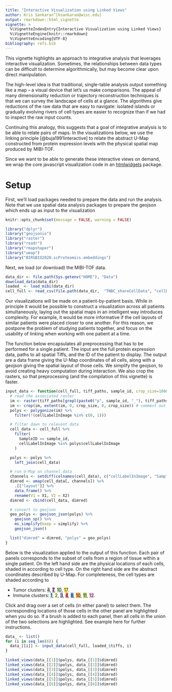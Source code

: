 ```yaml
---
title: "Interactive Visualization using Linked Views"
author: Kris Sankaran^[ksankaran@wisc.edu]
output: rmarkdown::html_vignette
vignette: >
  %\VignetteIndexEntry{Interactive Visualization using Linked Views}
  %\VignetteEngine{knitr::rmarkdown}
  %\VignetteEncoding{UTF-8}
bibliography: refs.bib
---
```


This vignette highlights an approach to integrative analysis that leverages
interactive visualization. Sometimes, the relationships between data types can
be difficult to determine algorithmically, but may become clear upon direct
manipulation.

The high-level idea is that traditional, single-table analysis output something
like a map -- a visual device that let's us make comparisons. The appeal of many
dimensionality reduction or trajectory reconstruction techniques is that we can
survey the landscape of cells at a glance. The algorithms give reductions of the
raw data that are easy to navigate: isolated islands or gradually evolving
rivers of cell types are easier to recognize than if we had to inspect the raw
input counts.

Continuing this analogy, this suggests that a goal of integrative analysis is to
be able to relate pairs of maps. In the visualizations below, we use the linking
principle [@buja1991interactive] to relate the abstract U-Map constructed from
protein expression levels with the physical spatial map produced by MIBI-TOF.

Since we want to be able to generate these interactive views on demand, we wrap
the core javascript visualization code in an
[htmlwidgets](https://www.htmlwidgets.org) package.

# Setup

First, we'll load packages needed to prepare the data and run the analysis. Note
that we use spatial data analysis packages to prepare the geojson which ends up
as input to the visualization

```r
knitr::opts_chunk$set(message = FALSE, warning = FALSE)
```

```r
library("dplyr")
library("geojsonio")
library("raster")
library("readr")
library("rmapshaper")
library("umap")
library("BIRSBIO2020.scProteomics.embeddings")
```

Next, we load (or download) the MIBI-TOF data.

```r
data_dir <- file.path(Sys.getenv("HOME"), "Data")
download_data(data_dir)
loaded_ <- load_mibi(data_dir)
cell_full <- read_csv(file.path(data_dir,  "TNBC_shareCellData", "cellData.csv"))
```

Our visualizations will be made on a patient-by-patient basis. While in
principle it would be possible to construct a visualization across all patients
simultaneously, laying out the spatial maps in an intelligent way introduces
complexity. For example, it would be more informative if the cell layouts of
similar patients were placed closer to one another. For this reason, we postpone
the problem of studying patients together, and focus on the usability of linking
when working with one patient at a time.

The function below encapsulates all preprocessing that has to be performed for a
single patient. The input are the full protein expression data, paths to all
spatial Tiffs, and the ID of the patient to display. The output are a data frame
giving the U-Map coordinates of all cells, along with a geojson giving the
spatial layout of those cells. We simplify the geojson, to avoid creating heavy
computation during interaction. We also crop the rasters, so that preprocessing
(and the compilation of this vignette) is faster.

```r
input_data <- function(cell_full, tiff_paths, sample_id, crop_size=1000, simplify=0.4) {
  # read the associated raster
  im <- raster(tiff_paths[grepl(paste0("p", sample_id, "_"), tiff_paths)])
  im <- crop(im, extent(im, 0, crop_size, 0, crop_size)) # comment out to work on full data
  polys <- polygonize(im) %>%
    filter(!(cellLabelInImage %in% c(0, 1)))

  # filter down to relevant data
  cell_data <- cell_full %>%
    filter(
      SampleID == sample_id,
      cellLabelInImage %in% polys$cellLabelInImage
    )

  polys <- polys %>%
    left_join(cell_data)

  # run U-Map on channel data
  channels <- setdiff(colnames(cell_data), c("cellLabelInImage", "SampleID", "cellSize", "Background", "tumorYN", "cell_cluster", "tumorCluster", "Group", "immuneCluster", "immuneGroup"))
  dimred <- umap(cell_data[, channels]) %>%
    .[["layout"]] %>%
    data.frame() %>%
    rename(V1 = X1, V2 = X2)
  dimred <- cbind(cell_data, dimred)

  # convert to geojson
  geo_polys <- geojson_json(polys) %>%
    geojson_sp() %>%
    ms_simplify(keep = simplify) %>%
    geojson_json()

  list("dimred" = dimred, "polys" = geo_polys)
}
```

Below is the visualization applied to the output of this function. Each pair of
panels corresponds to the subset of cells from a region of tissue within a
single patient. On the left hand side are the physical locations of each cells,
shaded in according to cell type. On the right hand side are the abstract
coordinates described by U-Map. For completeness, the cell types are shaded
according to

* Tumor clusters: <span style="background:#d9d9d9">4</span>, <span style="background:#bc80bd">7</span>, <span style="background:#ccebc5">10</span>, <span style="background:#ffed6f">17</span>.
* Immune clusters: <span style="background:#8dd3c7">1</span>, <span style="background:#ffffb3">2</span>, <span style="background:#bebada">3</span>, <span style="background:#fb8072">4</span>, <span style="background:#80b1d3">8</span>, <span style="background:#fdb462">10</span>, <span style="background:#b3de69">11</span>, <span style="background:#fccde5">12</span>.

Click and drag over a set of cells (in either panel) to select them. The
corresponding locations of those cells in the other panel are highlighted when
you do so. If a brush is added to each panel, then all cells in the union of the
two selections are highlighted. See example here for further instructions.

```r
data_ <- list()
for (i in seq_len(6)) {
  data_[[i]] <- input_data(cell_full, loaded_$tiffs, i)
}

linked_views(data_[[1]]$polys, data_[[1]]$dimred)
linked_views(data_[[2]]$polys, data_[[2]]$dimred)
linked_views(data_[[3]]$polys, data_[[3]]$dimred)
linked_views(data_[[4]]$polys, data_[[4]]$dimred)
linked_views(data_[[5]]$polys, data_[[5]]$dimred)
linked_views(data_[[6]]$polys, data_[[6]]$dimred)
```

